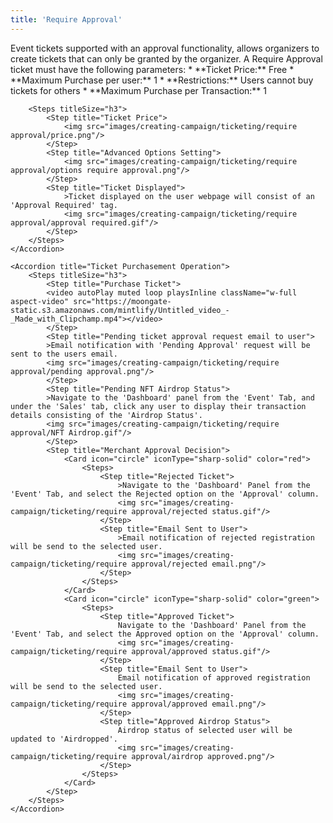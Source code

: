 ```yaml
---
title: 'Require Approval'
---
```

<Tip>
Event tickets supported with an approval functionality, allows organizers to create tickets that can only be granted by the organizer.
</Tip>

<AccordionGroup>
    <Accordion title="Creating a Require Approval Campaign Ticket">
        <Note>
            A Require Approval ticket must have the following parameters:
            * **Ticket Price:** Free
            * **Maximum Purchase per user:** 1
            * **Restrictions:** Users cannot buy tickets for others
            * **Maximum Purchase per Transaction:** 1
        </Note>
    
        <Steps titleSize="h3">
            <Step title="Ticket Price">
                <img src="images/creating-campaign/ticketing/require approval/price.png"/>
            </Step>
            <Step title="Advanced Options Setting">
                <img src="images/creating-campaign/ticketing/require approval/options require approval.png"/>
            </Step>
            <Step title="Ticket Displayed">
                >Ticket displayed on the user webpage will consist of an 'Approval Required' tag.
                <img src="images/creating-campaign/ticketing/require approval/approval required.gif"/>
            </Step>
        </Steps>  
    </Accordion>

    <Accordion title="Ticket Purchasement Operation">
        <Steps titleSize="h3">
            <Step title="Purchase Ticket">
            <video autoPlay muted loop playsInline className="w-full aspect-video" src="https://moongate-static.s3.amazonaws.com/mintlify/Untitled_video_-_Made_with_Clipchamp.mp4"></video>
            </Step>
            <Step title="Pending ticket approval request email to user">
            >Email notification with 'Pending Approval' request will be sent to the users email.
            <img src="images/creating-campaign/ticketing/require approval/pending approval.png"/>
            </Step>
            <Step title="Pending NFT Airdrop Status">
            >Navigate to the 'Dashboard' panel from the 'Event' Tab, and under the 'Sales' tab, click any user to display their transaction details consisting of the 'Airdrop Status'.
            <img src="images/creating-campaign/ticketing/require approval/NFT Airdrop.gif"/>
            </Step>
            <Step title="Merchant Approval Decision">
                <Card icon="circle" iconType="sharp-solid" color="red">
                    <Steps>
                        <Step title="Rejected Ticket">
                            >Navigate to the 'Dashboard' Panel from the 'Event' Tab, and select the Rejected option on the 'Approval' column.
                            <img src="images/creating-campaign/ticketing/require approval/rejected status.gif"/>
                        </Step>
                        <Step title="Email Sent to User">
                            >Email notification of rejected registration will be send to the selected user.
                            <img src="images/creating-campaign/ticketing/require approval/rejected email.png"/>
                        </Step>
                    </Steps>
                </Card>
                <Card icon="circle" iconType="sharp-solid" color="green">
                    <Steps>
                        <Step title="Approved Ticket">
                            Navigate to the 'Dashboard' Panel from the 'Event' Tab, and select the Approved option on the 'Approval' column.
                            <img src="images/creating-campaign/ticketing/require approval/approved status.gif"/>
                        </Step>
                        <Step title="Email Sent to User">
                            Email notification of approved registration will be send to the selected user.
                            <img src="images/creating-campaign/ticketing/require approval/approved email.png"/>
                        </Step>
                        <Step title="Approved Airdrop Status">
                            Airdrop status of selected user will be updated to 'Airdropped'.
                            <img src="images/creating-campaign/ticketing/require approval/airdrop approved.png"/>
                        </Step>
                    </Steps>
                </Card>
            </Step>
        </Steps>
    </Accordion>
</AccordionGroup>